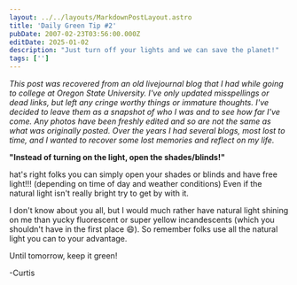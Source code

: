 ```yaml
---
layout: ../../layouts/MarkdownPostLayout.astro
title: 'Daily Green Tip #2'
pubDate: 2007-02-23T03:56:00.000Z
editDate: 2025-01-02
description: "Just turn off your lights and we can save the planet!"
tags: ['']
---
```



_This post was recovered from an old livejournal blog that I had while going to college at Oregon State University. I've only updated misspellings or dead links, but left any cringe worthy things or immature thoughts. I've decided to leave them as a snapshot of who I was and to see how far I've come. Any photos have been freshly edited and so are not the same as what was originally posted. Over the years I had several blogs, most lost to time, and I wanted to recover some lost memories and reflect on my life._

**"Instead of turning on the light, open the shades/blinds!"**

<DropCap letter='T' />
hat's right folks you can simply open your shades or blinds and have free light!!! (depending on time of day and weather conditions) Even if the natural light isn't really bright try to get by with it.

I don't know about you all, but I would much rather have natural light shining on me than yucky fluorescent or super yellow incandescents (which you shouldn't have in the first place :smile:). So remember folks use all the natural light you can to your advantage.

Until tomorrow, keep it green!

-Curtis